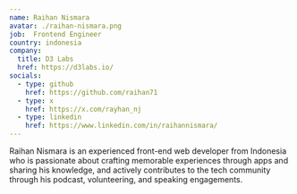 ```yaml
---
name: Raihan Nismara
avatar: ./raihan-nismara.png
job:  Frontend Engineer
country: indonesia
company:
  title: D3 Labs
  href: https://d3labs.io/
socials:
  - type: github
    href: https://github.com/raihan71
  - type: x
    href: https://x.com/rayhan_nj
  - type: linkedin
    href: https://www.linkedin.com/in/raihannismara/
---
```


Raihan Nismara is an experienced front-end web developer from Indonesia who is passionate about crafting memorable experiences through apps and sharing his knowledge, and actively contributes to the tech community through his podcast, volunteering, and speaking engagements.
